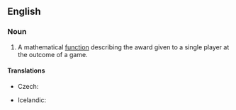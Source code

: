 ==English==
{{wikipedia|Normal form game}}

===Noun===
{{en-noun|head=[[payoff]] [[function]]}}

# {{lb|en|game theory}} A mathematical [[function]] describing the award given to a single player at the outcome of a game.

====Translations====
{{trans-top|mathematical function}}
* Czech: {{t|cs|výplatní funkce|f}}
{{trans-mid}}
* Icelandic: {{t|is|vinningsfall|n}}
{{trans-bottom}}